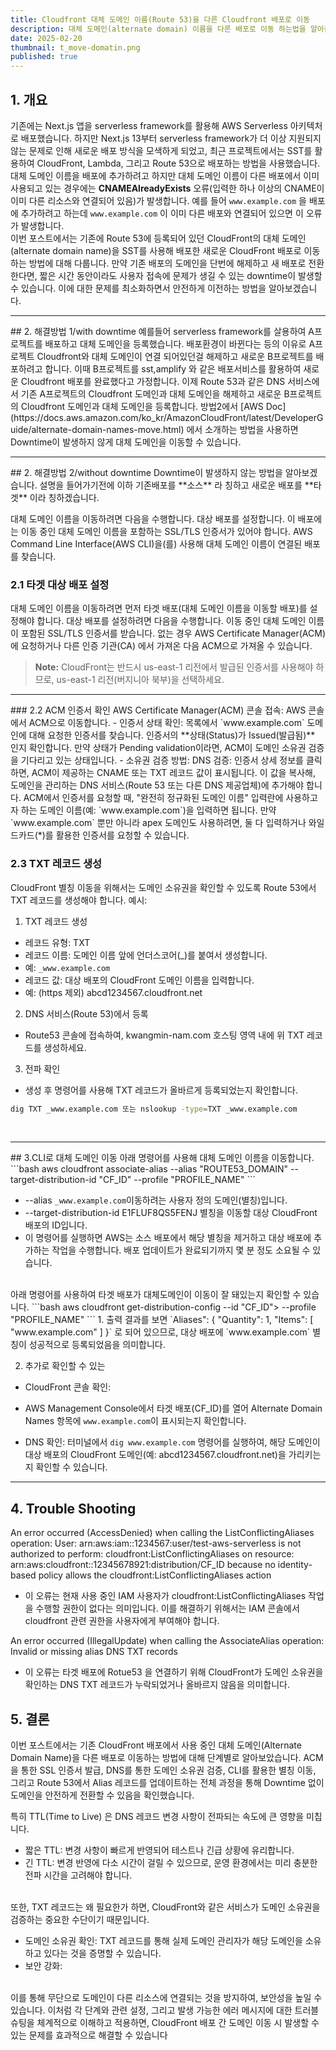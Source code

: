 ```yaml
---
title: Cloudfront 대체 도메인 이름(Route 53)을 다른 Cloudfront 배포로 이동
description: 대체 도메인(alternate domain) 이름을 다른 배포로 이동 하는법을 알아봅니다.
date: 2025-02-20
thumbnail: t_move-domatin.png
published: true
---
```


## 1. 개요
기존에는 Next.js 앱을 serverless framework를 활용해 AWS Serverless 아키텍처로 배포했습니다. 하지만 Next.js 13부터 serverless framework가 더 이상 지원되지 않는 문제로 인해 새로운 배포 방식을 모색하게 되었고, 최근 프로젝트에서는 SST를 활용하여 CloudFront, Lambda, 그리고 Route 53으로 배포하는 방법을 사용했습니다.
대체 도메인 이름을 배포에 추가하려고 하지만 대체 도메인 이름이 다른 배포에서 이미 사용되고 있는 경우에는 **CNAMEAlreadyExists** 오류(입력한 하나 이상의 CNAME이 이미 다른 리소스와 연결되어 있음)가 발생합니다. 예를 들어 `www.example.com` 을 배포에 추가하려고 하는데 `www.example.com` 이 이미 다른 배포와 연결되어 있으면 이 오류가 발생합니다.
<Br/>
이번 포스트에서는 기존에 Route 53에 등록되어 있던 CloudFront의 대체 도메인(alternate domain name)을 SST를 사용해 배포한 새로운 CloudFront 배포로 이동하는 방법에 대해 다룹니다. 만약 기존 배포의 도메인을 단번에 해제하고 새 배포로 전환한다면, 짧은 시간 동안이라도 사용자 접속에 문제가 생길 수 있는 downtime이 발생할 수 있습니다. 이에 대한 문제를 최소화하면서 안전하게 이전하는 방법을 알아보겠습니다.
<Hr/>
## 2. 해결방법 1/with downtime
예를들어 serverless framework를 살용하여 A프로젝트를 배포하고 대체 도메인을 등록했습니다. 배포환경이 바뀐다는 등의 이유로 A프로젝트 Cloudfront와 대체 도메인이 연결 되어있던걸 해제하고 새로운 B프로젝트를 배포하려고 합니다.
이때 B프로젝트를 sst,amplify 와 같은 배포서비스를 활용하여 새로운 Cloudfront 배포를 완료했다고 가정합니다. 이제 Route 53과 같은 DNS 서비스에서 기존 A프로젝트의 Cloudfront 도메인과 대체 도메인을 해제하고 새로운 B프로젝트의 Cloudfront 도메인과 대체 도메인을 등록합니다.
방법2에서 [AWS Doc](https://docs.aws.amazon.com/ko_kr/AmazonCloudFront/latest/DeveloperGuide/alternate-domain-names-move.html) 에서 소개하는 방법을 사용하면 Downtime이 발생하지 않게 대체 도메인을 이동할 수 있습니다.
<Hr/>
## 2. 해결방법 2/without downtime
Downtime이 발생하지 않는 방법을 알아보겠습니다.
설명을 들어가기전에 이하 기존배포를 **소스** 라 칭하고 새로운 배포를 **타겟** 이라 칭하겠습니다.

대체 도메인 이름을 이동하려면 다음을 수행합니다.
대상 배포를 설정합니다. 이 배포에는 이동 중인 대체 도메인 이름을 포함하는 SSL/TLS 인증서가 있어야 합니다. 
AWS Command Line Interface(AWS CLI)을(를) 사용해 대체 도메인 이름이 연결된 배포를 찾습니다.

### 2.1 타겟 대상 배포 설정
대체 도메인 이름을 이동하려면 먼저 타겟 배포(대체 도메인 이름을 이동할 배포)를 설정해야 합니다.
대상 배포를 설정하려면 다음을 수행합니다.
이동 중인 대체 도메인 이름이 포함된 SSL/TLS 인증서를 받습니다. 없는 경우 AWS Certificate Manager(ACM)에 요청하거나 다른 인증 기관(CA) 에서 가져온 다음 ACM으로 가져올 수 있습니다. 
<Callout>
> **Note:** CloudFront는 반드시 us-east-1 리전에서 발급된 인증서를 사용해야 하므로, us-east-1 리전(버지니아 북부)을 선택하세요.
</Callout>
<Hr/>
### 2.2 ACM 인증서 확인
AWS Certificate Manager(ACM) 콘솔 접속:
AWS 콘솔에서 ACM으로 이동합니다.
- 인증서 상태 확인:
목록에서 `www.example.com` 도메인에 대해 요청한 인증서를 찾습니다.
인증서의 **상태(Status)가 Issued(발급됨)** 인지 확인합니다.
만약 상태가 Pending validation이라면, ACM이 도메인 소유권 검증을 기다리고 있는 상태입니다.
- 소유권 검증 방법:
DNS 검증: 인증서 상세 정보를 클릭하면, ACM이 제공하는 CNAME 또는 TXT 레코드 값이 표시됩니다.
이 값을 복사해, 도메인을 관리하는 DNS 서비스(Route 53 또는 다른 DNS 제공업체)에 추가해야 합니다.
ACM에서 인증서를 요청할 때, "완전히 정규화된 도메인 이름" 입력란에 사용하고자 하는 도메인 이름(예: `www.example.com`)을 입력하면 됩니다.
만약 `www.example.com` 뿐만 아니라 apex 도메인도 사용하려면, 둘 다 입력하거나 와일드카드(*)를 활용한 인증서를 요청할 수 있습니다.

<PostImage src="/aws-domain-img1.png" alt="ACM 인증서 확인" description="ACM 인증서 발급 화면" width={550} height={350}/>

### 2.3 TXT 레코드 생성
CloudFront 별칭 이동을 위해서는 도메인 소유권을 확인할 수 있도록 Route 53에서 TXT 레코드를 생성해야 합니다.
예시:
1. TXT 레코드 생성
- 레코드 유형: TXT
- 레코드 이름: 도메인 이름 앞에 언더스코어(_)를 붙여서 생성합니다.
- 예: `_www.example.com`
- 레코드 값: 대상 배포의 CloudFront 도메인 이름을 입력합니다.
- 예: (https 제외) abcd1234567.cloudfront.net 

2. DNS 서비스(Route 53)에서 등록
- Route53 콘솔에 접속하여, kwangmin-nam.com 호스팅 영역 내에 위 TXT 레코드를 생성하세요.

3. 전파 확인
- 생성 후 명령어를 사용해 TXT 레코드가 올바르게 등록되었는지 확인합니다.

```bash
dig TXT _www.example.com 또는 nslookup -type=TXT _www.example.com
```
<Br lineCount={2}/>
<PostImage src="/aws-domain-img2.png" alt="ACM 인증서 확인" description="TXT 레코드 생성 화면" width={550} height={350}/>

<Hr/>
## 3.CLI로 대체 도메인 이동
아래 명령어를 사용해 대체 도메인 이름을 이동합니다.
```bash
aws cloudfront associate-alias --alias "ROUTE53_DOMAIN" --target-distribution-id "CF_ID" --profile "PROFILE_NAME"
```

-  --alias `_www.example.com`이동하려는 사용자 정의 도메인(별칭)입니다.
-  --target-distribution-id E1FLUF8QS5FENJ 별칭을 이동할 대상 CloudFront 배포의 ID입니다.
-  이 명령어를 실행하면 AWS는 소스 배포에서 해당 별칭을 제거하고 대상 배포에 추가하는 작업을 수행합니다. 배포 업데이트가 완료되기까지 몇 분 정도 소요될 수 있습니다.
<Br lineCount={2}/>
아래 명령어를 사용하여 타겟 배포가 대체도메인이 이동이 잘 돼있는지 확인할 수 있습니다.
```bash
aws cloudfront get-distribution-config --id "CF_ID"> --profile "PROFILE_NAME"
```
1. 출력 결과를 보면 `Aliases": { "Quantity": 1, "Items": [ "www.example.com" ] }` 로 되어 있으므로, 대상 배포에 `www.example.com` 별칭이 성공적으로 등록되었음을 의미합니다.

2. 추가로 확인할 수 있는

- CloudFront 콘솔 확인:
- AWS Management Console에서 타겟 배포(CF_ID)를 열어 Alternate Domain Names 항목에 `www.example.com`이 표시되는지 확인합니다.

- DNS 확인:
터미널에서 `dig www.example.com` 명령어를 실행하여, 해당 도메인이 대상 배포의 CloudFront 도메인(예: abcd1234567.cloudfront.net)을 가리키는지 확인할 수 있습니다.
<Hr/>

## 4. Trouble Shooting

<ErrorText>An error occurred (AccessDenied) when calling the ListConflictingAliases operation: User: arn:aws:iam::1234567:user/test-aws-serverless is not authorized to perform: cloudfront:ListConflictingAliases on resource: arn:aws:cloudfront::12345678921:distribution/CF_ID because no identity-based policy allows the cloudfront:ListConflictingAliases action</ErrorText>

- 이 오류는 현재 사용 중인 IAM 사용자가 cloudfront:ListConflictingAliases 작업을 수행할 권한이 없다는 의미입니다. 이를 해결하기 위해서는 IAM 콘솔에서 cloudfront 관련 권한을 사용자에게 부여해야 합니다.

<ErrorText>An error occurred (IllegalUpdate) when calling the AssociateAlias operation: Invalid or missing alias DNS TXT records</ErrorText>

- 이 오류는 타겟 배포에 Rotue53 을 연결하기 위해 CloudFront가 도메인 소유권을 확인하는 DNS TXT 레코드가 누락되었거나 올바르지 않음을 의미합니다.


## 5. 결론

이번 포스트에서는 기존 CloudFront 배포에서 사용 중인 대체 도메인(Alternate Domain Name)을 다른 배포로 이동하는 방법에 대해 단계별로 알아보았습니다.
ACM을 통한 SSL 인증서 발급, DNS를 통한 도메인 소유권 검증, CLI를 활용한 별칭 이동, 그리고 Route 53에서 Alias 레코드를 업데이트하는 전체 과정을 통해 Downtime 없이 도메인을 안전하게 전환할 수 있음을 확인했습니다.

특히 TTL(Time to Live) 은 DNS 레코드 변경 사항이 전파되는 속도에 큰 영향을 미칩니다.
- 짧은 TTL: 변경 사항이 빠르게 반영되어 테스트나 긴급 상황에 유리합니다.
- 긴 TTL: 변경 반영에 다소 시간이 걸릴 수 있으므로, 운영 환경에서는 미리 충분한 전파 시간을 고려해야 합니다.
<Br/>
또한, TXT 레코드는 왜 필요한가 하면, CloudFront와 같은 서비스가 도메인 소유권을 검증하는 중요한 수단이기 때문입니다.

- 도메인 소유권 확인:
TXT 레코드를 통해 실제 도메인 관리자가 해당 도메인을 소유하고 있다는 것을 증명할 수 있습니다.
- 보안 강화:
<Br/>
이를 통해 무단으로 도메인이 다른 리소스에 연결되는 것을 방지하여, 보안성을 높일 수 있습니다.
이처럼 각 단계와 관련 설정, 그리고 발생 가능한 에러 메시지에 대한 트러블슈팅을 체계적으로 이해하고 적용하면, CloudFront 배포 간 도메인 이동 시 발생할 수 있는 문제를 효과적으로 해결할 수 있습니다































